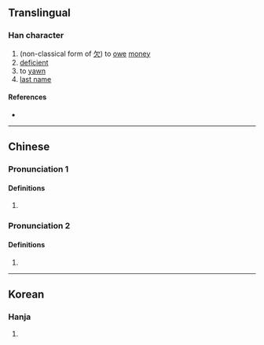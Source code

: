 {{character info/new}}
==Translingual==

===Han character===
{{Han char|rn=9|rad=人|as=04|sn=6|four=|canj=ONO|ids=⿰[[亻]][[欠]]}}

# (non-classical form of [[欠]]) to [[owe]] [[money]]
# [[deficient]]
# to [[yawn]]
# [[last name]]

====References====
* {{Han ref|kx=0094.100|hdz=10125.020|uh=3438|ud=13368}}

----

==Chinese==
{{zh-forms}}

===Pronunciation 1===
{{zh-pron
|m=qiàn
|c=gim1,him3
|mc=y
|oc=
|ma=
|cat=v,a
}}

====Definitions====
{{zh-hanzi}}

# {{zh-alt-form|欠}}

===Pronunciation 2===
{{zh-pron
|m=cì
|cat=pn
}}

====Definitions====
{{zh-hanzi}}

# {{surname|lang=zh}}

----

==Korean==

===Hanja===
{{ko-hanja|hangeul=흠|rv=heum|mr=hŭm|y=hum|eumhun=하품|ehrv=hapum|ehmr=hapum|ehy=hapum}}

# {{defn|lang=ko|sort=人04}}